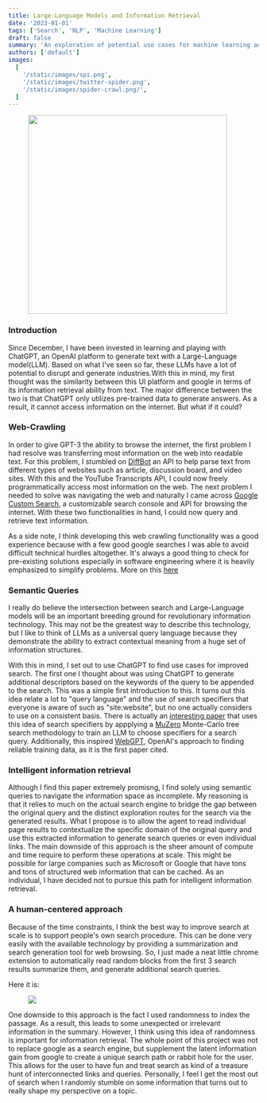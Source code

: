 ```yaml
---
title: Large-Language Models and Information Retrieval
date: '2023-01-01'
tags: ['Search', 'NLP', 'Machine Learning']
draft: false
summary: 'An exploration of potential use cases for machine learning and improved search'
authors: ['default']
images:
  [
    '/static/images/spi.png',
    '/static/images/twitter-spider.png',
    '/static/images/spider-crawl.png/',
  ]
---
```


<figure>
  <img src="/static/images/spider-crawl.png/" width="400px" height="400px" />
</figure>

### Introduction

Since December, I have been invested in learning and playing with ChatGPT, an OpenAI platform to generate text with a Large-Language model(LLM). Based on what I've seen so far,
these LLMs have a lot of potential to disrupt and generate industries.With this in mind, my first thought was the similarity between this UI platform
and google in terms of its information retrieval ability from text. The major difference between the two is that ChatGPT only utilizes pre-trained data to generate answers.
As a result, it cannot access information on the internet. But what if it could?

### Web-Crawling

In order to give GPT-3 the ability to browse the internet, the first problem I had resolve was transferring most information on the web into
readable text. For this problem, I stumbled on [DiffBot](https://app.diffbot.com/extract/) an API to help parse text from different types of websites such as article, discussion board, and video sites.
With this and the YouTube Transcripts API, I could now freely programmatically access most information on the web. The next problem I needed to solve was navigating the web and naturally I came across
[Google Custom Search](https://programmablesearchengine.google.com/about/), a customizable search console and API for browsing the internet. With these two functionalities in hand, I could now query and
retrieve text information.

As a side note, I think developing this web crawling functionality was a good experience because with a few good google searches I was able to avoid
difficult technical hurdles altogether. It's always a good thing to check for pre-existing solutions especially in software engineering where it is heavily
emphasized to simplify problems. More on this [here](https://www.youtube.com/watch?v=BnIz7H5ruy0)

### Semantic Queries

I really do believe the intersection between search and Large-Language models will be an important breeding ground for revolutionary information technology.
This may not be the greatest way to describe this technology, but I like to think of LLMs as a universal query language because they demonstrate the ability to extract contextual meaning from
a huge set of information structures.

With this in mind, I set out to use ChatGPT to find use cases for improved search. The first one I thought about was using ChatGPT to generate
additional descriptors based on the keywords of the query to be appended to the search. This was a simple first introduction to this. It turns out this
idea relate a lot to "query language" and the use of search specifiers that everyone is aware of such as "site:website", but no one actually considers to use on a consistent
basis. There is actually an [interesting paper](https://arxiv.org/pdf/2109.00527.pdf) that uses this idea of search specifiers by appplying
a [MuZero](https://www.deepmind.com/blog/muzero-mastering-go-chess-shogi-and-atari-without-rules) Monte-Carlo tree search methodology to train an LLM to choose specifiers for a search query.
Additionally, this inspired [WebGPT](https://openai.com/blog/webgpt/), OpenAI's approach to finding reliable training data, as it is the first paper cited.

### Intelligent information retrieval

Although I find this paper extremely promisng, I find solely using semantic queries to navigate the information space as incomplete. My reasoning is that it relies to much on the actual search engine to bridge the gap between the original query
and the distinct exploration routes for the search via the generated results. What I propose is to allow the agent to read individual page results to contextualize the specific domain of the original query and use this
extracted information to generate search queries or even individual links. The main downside of this approach is the sheer amount of compute and time require to perform these operations at scale. This might be possible for large companies
such as Microsoft or Google that have tons and tons of structured web information that can be cached. As an individual, I have decided not to pursue this path for intelligent information retrieval.

### A human-centered approach

Because of the time constraints, I think the best way to improve search at scale is to support people's own search procedure.
This can be done very easily with the available technology by providing a summarization and search generation tool for web browsing.
So, I just made a neat little chrome extension to automatically read random blocks from the first 3 search results summarize them, and generate additional search
queries.

Here it is:

<figure>
  <img src="/static/images/search-extension.png" />
</figure>

One downside to this approach is the fact I used randomness to index the passage. As a result, this leads to some unexpected or irrelevant information
in the summary. However, I think using this idea of randomness is important for information retrieval. The whole point of this project was not to replace google
as a search engine, but supplement the latent information gain from google to create a unique search path or rabbit hole for the user. This allows for the
user to have fun and treat search as kind of a treasure hunt of interconnected links and queries. Personally, I feel I get the most out of search when I randomly
stumble on some information that turns out to really shape my perspective on a topic.
